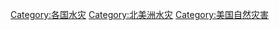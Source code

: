 [[Category:各国水灾|Category:各国水灾]]
[[Category:北美洲水灾|Category:北美洲水灾]]
[[Category:美国自然灾害|Category:美国自然灾害]]